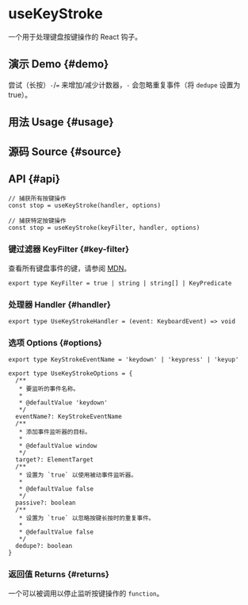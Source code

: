# useKeyStroke


<HooksType category={frontmatter.category} />

一个用于处理键盘按键操作的 React 钩子。

## 演示 Demo \{#demo}

尝试（长按）`-`/`=` 来增加/减少计数器，`-` 会忽略重复事件（将 `dedupe` 设置为 true）。


<App />

## 用法 Usage \{#usage}



## 源码 Source \{#source}


<Source />

## API \{#api}

```tsx
// 捕获所有按键操作
const stop = useKeyStroke(handler, options)

// 捕获特定按键操作
const stop = useKeyStroke(keyFilter, handler, options)
```

### 键过滤器 KeyFilter \{#key-filter}

查看所有键盘事件的键，请参阅 [MDN](https://developer.mozilla.org/en-US/docs/Web/API/UI_Events/Keyboard_event_key_values)。

```tsx
export type KeyFilter = true | string | string[] | KeyPredicate
```

### 处理器 Handler \{#handler}

```tsx
export type UseKeyStrokeHandler = (event: KeyboardEvent) => void
```

### 选项 Options \{#options}


<Tip type="target" />

```tsx
export type KeyStrokeEventName = 'keydown' | 'keypress' | 'keyup'

export type UseKeyStrokeOptions = {
  /**
   * 要监听的事件名称。
   * 
   * @defaultValue 'keydown'
   */
  eventName?: KeyStrokeEventName
  /**
   * 添加事件监听器的目标。
   * 
   * @defaultValue window
   */
  target?: ElementTarget
  /**
   * 设置为 `true` 以使用被动事件监听器。
   * 
   * @defaultValue false
   */
  passive?: boolean
  /**
   * 设置为 `true` 以忽略按键长按时的重复事件。
   * 
   * @defaultValue false
   */
  dedupe?: boolean
}
```

### 返回值 Returns \{#returns}

一个可以被调用以停止监听按键操作的 `function`。
